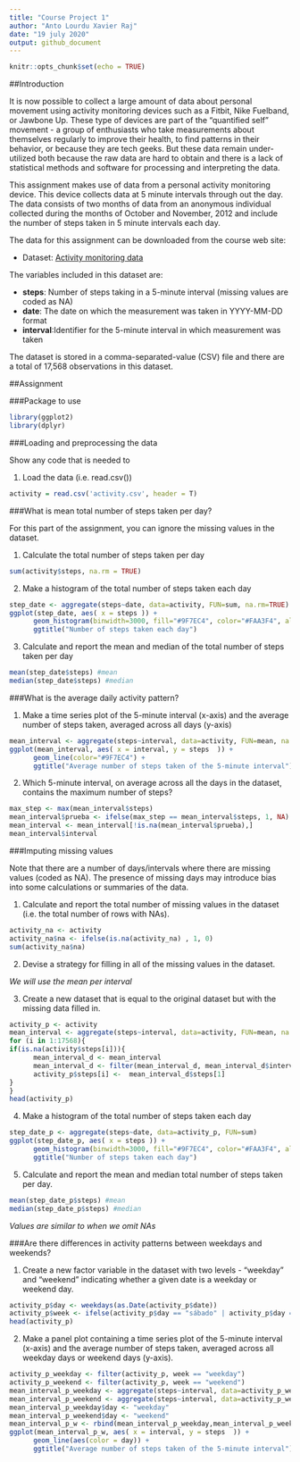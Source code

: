 ```yaml
---
title: "Course Project 1"
author: "Anto Lourdu Xavier Raj"
date: "19 july 2020"
output: github_document
---
```


```r
knitr::opts_chunk$set(echo = TRUE)
```

##Introduction

It is now possible to collect a large amount of data about personal movement using activity monitoring devices such as a Fitbit, Nike Fuelband, or Jawbone Up. These type of devices are part of the "quantified self" movement - a group of enthusiasts who take measurements about themselves regularly to improve their health, to find patterns in their behavior, or because they are tech geeks. But these data remain under-utilized both because the raw data are hard to obtain and there is a lack of statistical methods and software for processing and interpreting the data.

This assignment makes use of data from a personal activity monitoring device. This device collects data at 5 minute intervals through out the day. The data consists of two months of data from an anonymous individual collected during the months of October and November, 2012 and include the number of steps taken in 5 minute intervals each day.

The data for this assignment can be downloaded from the course web site:

* Dataset: [Activity monitoring data](https://d396qusza40orc.cloudfront.net/repdata%2Fdata%2Factivity.zip)

The variables included in this dataset are:

* **steps**: Number of steps taking in a 5-minute interval (missing values are coded as NA)
* **date**: The date on which the measurement was taken in YYYY-MM-DD format
* **interval**:Identifier for the 5-minute interval in which measurement was taken

The dataset is stored in a comma-separated-value (CSV) file and there are a total of 17,568 observations in this dataset.

##Assignment

###Package to use

```r
library(ggplot2)
library(dplyr)
```

###Loading and preprocessing the data

Show any code that is needed to

1. Load the data (i.e. read.csv())

```r
activity = read.csv('activity.csv', header = T)
```

###What is mean total number of steps taken per day?

For this part of the assignment, you can ignore the missing values in the dataset.

1. Calculate the total number of steps taken per day

```r
sum(activity$steps, na.rm = TRUE)
```

2. Make a histogram of the total number of steps taken each day

```r
step_date <- aggregate(steps~date, data=activity, FUN=sum, na.rm=TRUE)
ggplot(step_date, aes( x = steps )) + 
      geom_histogram(binwidth=3000, fill="#9F7EC4", color="#FAA3F4", alpha=0.7) + 
      ggtitle("Number of steps taken each day")
```

3. Calculate and report the mean and median of the total number of steps taken per day

```r
mean(step_date$steps) #mean
median(step_date$steps) #median
```

###What is the average daily activity pattern?

1. Make a time series plot of the 5-minute interval (x-axis) and the average number of steps taken, averaged across all days (y-axis)

```r
mean_interval <- aggregate(steps~interval, data=activity, FUN=mean, na.rm=TRUE)
ggplot(mean_interval, aes( x = interval, y = steps  )) +
      geom_line(color="#9F7EC4") +
      ggtitle("Average number of steps taken of the 5-minute interval")
```

2. Which 5-minute interval, on average across all the days in the dataset, contains the maximum number of steps?
```r
max_step <- max(mean_interval$steps)
mean_interval$prueba <- ifelse(max_step == mean_interval$steps, 1, NA)
mean_interval <- mean_interval[!is.na(mean_interval$prueba),]
mean_interval$interval 
```

###Imputing missing values

Note that there are a number of days/intervals where there are missing values (coded as NA). The presence of missing days may introduce bias into some calculations or summaries of the data.

1. Calculate and report the total number of missing values in the dataset (i.e. the total number of rows with NAs).
```r
activity_na <- activity
activity_na$na <- ifelse(is.na(activity_na) , 1, 0)
sum(activity_na$na)
```

2. Devise a strategy for filling in all of the missing values in the dataset.

*We will use the mean per interval*

3. Create a new dataset that is equal to the original dataset but with the missing data filled in.
```r
activity_p <- activity
mean_interval <- aggregate(steps~interval, data=activity, FUN=mean, na.rm=TRUE)
for (i in 1:17568){
if(is.na(activity$steps[i])){
      mean_interval_d <- mean_interval
      mean_interval_d <- filter(mean_interval_d, mean_interval_d$interval == activity$interval[i])
      activity_p$steps[i] <-  mean_interval_d$steps[1]
}
}
head(activity_p)
```
4. Make a histogram of the total number of steps taken each day
```r
step_date_p <- aggregate(steps~date, data=activity_p, FUN=sum)
ggplot(step_date_p, aes( x = steps )) + 
      geom_histogram(binwidth=3000, fill="#9F7EC4", color="#FAA3F4", alpha=0.7) + 
      ggtitle("Number of steps taken each day")
```

5.  Calculate and report the mean and median total number of steps taken per day.
```r
mean(step_date_p$steps) #mean
median(step_date_p$steps) #median
```
*Values are similar to when we omit NAs*

###Are there differences in activity patterns between weekdays and weekends?


1. Create a new factor variable in the dataset with two levels - "weekday" and "weekend" indicating whether a given date is a weekday or weekend day.
```r
activity_p$day <- weekdays(as.Date(activity_p$date))
activity_p$week <- ifelse(activity_p$day == "sábado" | activity_p$day == "domingo","weekend","weekday")
head(activity_p)
```
2. Make a panel plot containing a time series plot of the 5-minute interval (x-axis) and the average number of steps taken, averaged across all weekday days or weekend days (y-axis). 
```r
activity_p_weekday <- filter(activity_p, week == "weekday")
activity_p_weekend <- filter(activity_p, week == "weekend")
mean_interval_p_weekday <- aggregate(steps~interval, data=activity_p_weekday, FUN=mean, na.rm=TRUE)
mean_interval_p_weekend <- aggregate(steps~interval, data=activity_p_weekend, FUN=mean, na.rm=TRUE)
mean_interval_p_weekday$day <- "weekday"
mean_interval_p_weekend$day <- "weekend"
mean_interval_p_w <- rbind(mean_interval_p_weekday,mean_interval_p_weekend)
ggplot(mean_interval_p_w, aes( x = interval, y = steps  )) +
      geom_line(aes(color = day)) +
      ggtitle("Average number of steps taken of the 5-minute interval") + facet_grid(. ~ day)
```
